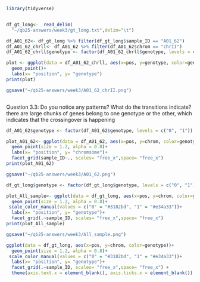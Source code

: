```r
library(tidyverse)


df_gt_long<-  read_delim(
  "~/qb25-answers/week3/gt_long.txt",delim="\t")

df_A01_62<- df_gt_long %>% filter(df_gt_long$sample_ID == "A01_62")
df_A01_62_chrll<- df_A01_62 %>% filter(df_A01_62$chrom == "chrII")
df_A01_62_chrll$genotype <- factor(df_A01_62_chrll$genotype, levels = c("0", "1"))

plot <- ggplot(data = df_A01_62_chrll, aes(x=pos, y=genotype, color=genotype))+
  geom_point()+
  labs(x= "position", y= "genotype")
print(plot)

ggsave("~/qb25-answers/week3/A01_62_chrII.png")



```
Question 3.3: Do you notice any patterns? What do the transitions indicate?
there are large chunks of genes belong to one genotype or the other, which indicates that the crossingover is happening 
```r

df_A01_62$genotype <- factor(df_A01_62$genotype, levels = c("0", "1"))

plot_A01_62<- ggplot(data = df_A01_62, aes(x=pos, y=chrom, color=genotype))+
  geom_point(size = 1.2, alpha = 0.8)+
  labs(x= "position", y= "chromsome")+
  facet_grid(sample_ID~., scales= "free_x",space= "free_x")
print(plot_A01_62)

ggsave("~/qb25-answers/week3/A01_62.png")
```

```r
df_gt_long$genotype <- factor(df_gt_long$genotype, levels = c("0", "1"))

plot_All_sample<- ggplot(data = df_gt_long, aes(x=pos, y=chrom, color=genotype))+
  geom_point(size = 1.2, alpha = 0.8)+
 scale_color_manual(values = c("0" = "#3182bd", "1" = "#e34a33"))+
  labs(x= "position", y= "genotype")+
  facet_grid(.~sample_ID, scales= "free_x",space= "free_x")
print(plot_All_sample)

ggsave("~/qb25-answers/week3/All_sample.png")

ggplot(data = df_gt_long, aes(x=pos, y=chrom, color=genotype))+
  geom_point(size = 1.2, alpha = 0.8)+
 scale_color_manual(values = c("0" = "#3182bd", "1" = "#e34a33"))+
  labs(x= "position", y= "genotype")+
  facet_grid(.~sample_ID, scales= "free_x",space= "free_x") + 
  theme(axis.text.x = element_blank(), axis.ticks.x = element_blank())
```